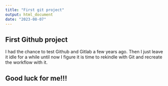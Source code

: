 ```yaml
---
title: "First git project"
output: html_document
date: "2023-08-07"
---
```


## First Github project

I had the chance to test Github and Gitlab a few years ago. Then I just leave it idle for a while until now I figure it is time to rekindle with Git and recreate the workflow with it. 

## Good luck for me!!!